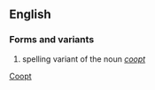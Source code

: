 ==English==
===Forms and variants===
# spelling variant of the noun ''[[coopt]]''

[[Category:English words spelled with diacritics or ligatures|Coopt]]